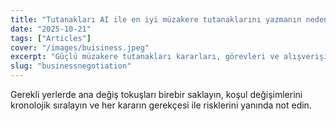 ```yaml
---
title: "Tutanakları AI ile en iyi müzakere tutanaklarını yazmanın nedeni"
date: "2025-10-21"
tags: ["Articles"]
cover: "/images/buisiness.jpeg"
excerpt: "Güçlü müzakere tutanakları kararları, görevleri ve alışverişin bağlamını (talepler & tavizler) kaydeder; kararlar hızlanır, geri dönüş azalır."
slug: "businessnegotiation"
---
```


Gerekli yerlerde ana değiş tokuşları birebir saklayın, koşul değişimlerini kronolojik sıralayın ve her kararın gerekçesi ile risklerini yanında not edin.
